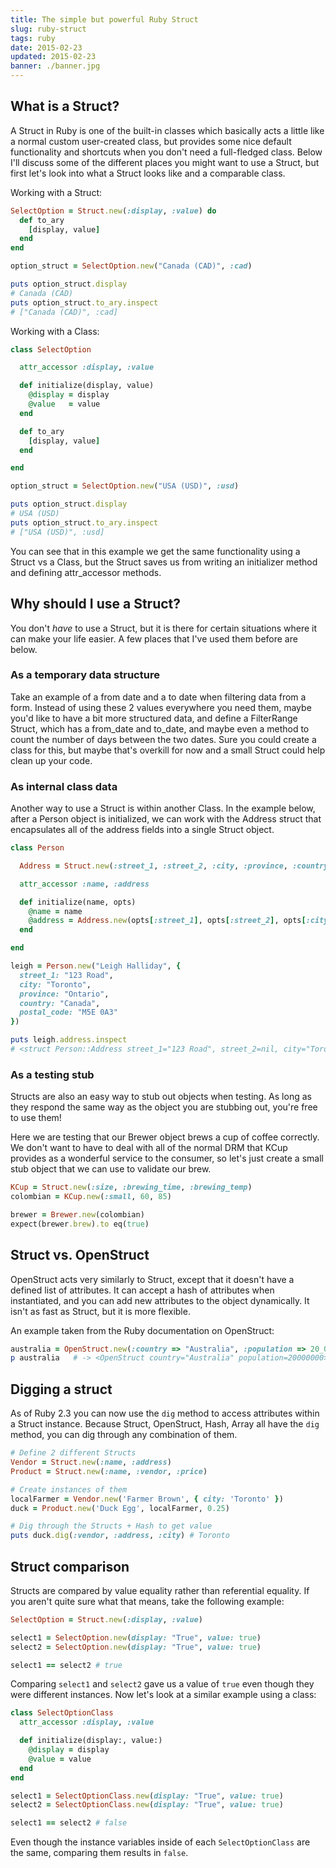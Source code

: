 ```yaml
---
title: The simple but powerful Ruby Struct
slug: ruby-struct
tags: ruby
date: 2015-02-23
updated: 2015-02-23
banner: ./banner.jpg
---
```


## What is a Struct?

A Struct in Ruby is one of the built-in classes which basically acts a little like a normal custom user-created class, but provides some nice default functionality and shortcuts when you don't need a full-fledged class. Below I'll discuss some of the different places you might want to use a Struct, but first let's look into what a Struct looks like and a comparable class.

Working with a Struct:

```ruby
SelectOption = Struct.new(:display, :value) do
  def to_ary
    [display, value]
  end
end

option_struct = SelectOption.new("Canada (CAD)", :cad)

puts option_struct.display
# Canada (CAD)
puts option_struct.to_ary.inspect
# ["Canada (CAD)", :cad]
```

Working with a Class:

```ruby
class SelectOption

  attr_accessor :display, :value

  def initialize(display, value)
    @display = display
    @value   = value
  end

  def to_ary
    [display, value]
  end

end

option_struct = SelectOption.new("USA (USD)", :usd)

puts option_struct.display
# USA (USD)
puts option_struct.to_ary.inspect
# ["USA (USD)", :usd]
```

You can see that in this example we get the same functionality using a Struct vs a Class, but the Struct saves us from writing an initializer method and defining attr_accessor methods.

## Why should I use a Struct?

You don't _have_ to use a Struct, but it is there for certain situations where it can make your life easier. A few places that I've used them before are below.

### As a temporary data structure

Take an example of a from date and a to date when filtering data from a form. Instead of using these 2 values everywhere you need them, maybe you'd like to have a bit more structured data, and define a FilterRange Struct, which has a from_date and to_date, and maybe even a method to count the number of days between the two dates. Sure you could create a class for this, but maybe that's overkill for now and a small Struct could help clean up your code.

### As internal class data

Another way to use a Struct is within another Class. In the example below, after a Person object is initialized, we can work with the Address struct that encapsulates all of the address fields into a single Struct object.

```ruby
class Person

  Address = Struct.new(:street_1, :street_2, :city, :province, :country, :postal_code)

  attr_accessor :name, :address

  def initialize(name, opts)
    @name = name
    @address = Address.new(opts[:street_1], opts[:street_2], opts[:city], opts[:province], opts[:country], opts[:postal_code])
  end

end

leigh = Person.new("Leigh Halliday", {
  street_1: "123 Road",
  city: "Toronto",
  province: "Ontario",
  country: "Canada",
  postal_code: "M5E 0A3"
})

puts leigh.address.inspect
# <struct Person::Address street_1="123 Road", street_2=nil, city="Toronto", province="Ontario", country="Canada", postal_code="M5E 0A3">
```

### As a testing stub

Structs are also an easy way to stub out objects when testing. As long as they respond the same way as the object you are stubbing out, you're free to use them!

Here we are testing that our Brewer object brews a cup of coffee correctly. We don't want to have to deal with all of the normal DRM that KCup provides as a wonderful service to the consumer, so let's just create a small stub object that we can use to validate our brew.

```ruby
KCup = Struct.new(:size, :brewing_time, :brewing_temp)
colombian = KCup.new(:small, 60, 85)

brewer = Brewer.new(colombian)
expect(brewer.brew).to eq(true)
```

## Struct vs. OpenStruct

OpenStruct acts very similarly to Struct, except that it doesn't have a defined list of attributes. It can accept a hash of attributes when instantiated, and you can add new attributes to the object dynamically. It isn't as fast as Struct, but it is more flexible.

An example taken from the Ruby documentation on OpenStruct:

```ruby
australia = OpenStruct.new(:country => "Australia", :population => 20_000_000)
p australia   # -> <OpenStruct country="Australia" population=20000000>
```

## Digging a struct

As of Ruby 2.3 you can now use the `dig` method to access attributes within a Struct instance. Because Struct, OpenStruct, Hash, Array all have the `dig` method, you can dig through any combination of them.

```ruby
# Define 2 different Structs
Vendor = Struct.new(:name, :address)
Product = Struct.new(:name, :vendor, :price)

# Create instances of them
localFarmer = Vendor.new('Farmer Brown', { city: 'Toronto' })
duck = Product.new('Duck Egg', localFarmer, 0.25)

# Dig through the Structs + Hash to get value
puts duck.dig(:vendor, :address, :city) # Toronto
```

## Struct comparison

Structs are compared by value equality rather than referential equality. If you aren't quite sure what that means, take the following example:

```ruby
SelectOption = Struct.new(:display, :value)

select1 = SelectOption.new(display: "True", value: true)
select2 = SelectOption.new(display: "True", value: true)

select1 == select2 # true
```

Comparing `select1` and `select2` gave us a value of `true` even though they were different instances. Now let's look at a similar example using a class:

```ruby
class SelectOptionClass
  attr_accessor :display, :value

  def initialize(display:, value:)
    @display = display
    @value = value
  end
end

select1 = SelectOptionClass.new(display: "True", value: true)
select2 = SelectOptionClass.new(display: "True", value: true)

select1 == select2 # false
```

Even though the instance variables inside of each `SelectOptionClass` are the same, comparing them results in `false`.

